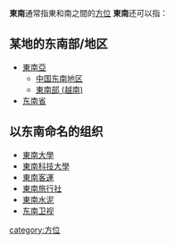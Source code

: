 '''東南'''通常指東和南之間的[[方位|方位]]
{{方位}}
{{Wiktionary}}
'''東南'''还可以指：

==某地的东南部/地区==
* [[東南亞|東南亞]]
**[[中国东南地区|中国东南地区]]
** [[東南部_(越南)|東南部 (越南)]]
* [[东南省|东南省]]

==以东南命名的组织==
* [[東南大學|東南大學]]
* [[東南科技大學|東南科技大學]]
* [[東南客運|東南客運]] 
* [[東南旅行社|東南旅行社]]
* [[東南水泥|東南水泥]]
* [[东南卫视|东南卫视]]

{{Disambig|Cat=二字消歧义}}

[[category:方位|category:方位]]